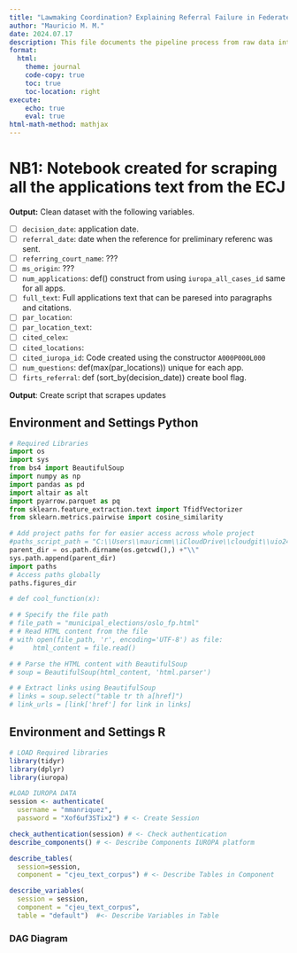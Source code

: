 ```yaml
---
title: "Lawmaking Coordination? Explaining Referral Failure in Federated Judicial Systems"
author: "Mauricio M. M."
date: 2024.07.17
description: This file documents the pipeline process from raw data into unit of analysis and unit of observation for the paper Lawmaking Coordination? Explaining Referral Failure in Federated Judicial Systems. This details the data collection and data aggregation process into units of analysis and units of observation. This is a draft document.
format: 
  html:
    theme: journal
    code-copy: true
    toc: true
    toc-location: right 
execute: 
    echo: true
    eval: true
html-math-method: mathjax
---
```


# NB1: Notebook created for scraping all the applications text from the ECJ

 **Output:** Clean dataset with the following variables. 

- [ ] `decision_date`: application date. 
- [ ] `referral_date `: date when the reference for preliminary referenc was sent. 
- [ ] `referring_court_name`: ???
- [ ] `ms_origin`: ???
- [ ] `num_applications`: def() construct from using `iuropa_all_cases_id` same for all apps.
- [ ] `full_text`: Full applications text that can be paresed into paragraphs and citations.
- [ ] `par_location`:
- [ ] `par_location_text`: 
- [ ] `cited_celex`:
- [ ] `cited_locations`:
- [ ] `cited_iuropa_id`: Code created using the constructor `A000P000L000`
- [ ] `num_questions`: def(max(par_locations)) unique for each app.
- [ ] `firts_referral`: def (sort_by(decision_date)) create bool flag.

**Output**: Create script that scrapes updates

## Environment and Settings Python

```python
# Required Libraries 
import os 
import sys
from bs4 import BeautifulSoup
import numpy as np
import pandas as pd
import altair as alt
import pyarrow.parquet as pq
from sklearn.feature_extraction.text import TfidfVectorizer 
from sklearn.metrics.pairwise import cosine_similarity

# Add project paths for for easier access across whole project
#paths_script_path = "C:\\Users\\mauricmm\\iCloudDrive\\cloudgit\\uio24emc\\"
parent_dir = os.path.dirname(os.getcwd(),) +"\\"
sys.path.append(parent_dir)
import paths
# Access paths globally
paths.figures_dir
```

```python
# def cool_function(x):

```

```python
# # Specify the file path
# file_path = "municipal_elections/oslo_fp.html"
# # Read HTML content from the file
# with open(file_path, 'r', encoding='UTF-8') as file:
#     html_content = file.read()

# # Parse the HTML content with BeautifulSoup
# soup = BeautifulSoup(html_content, 'html.parser')

# # Extract links using BeautifulSoup
# links = soup.select("table tr th a[href]")
# link_urls = [link['href'] for link in links]


```

## Environment and Settings R

```r
# LOAD Required libraries 
library(tidyr)
library(dplyr)
library(iuropa)
```


```r
#LOAD IUROPA DATA
session <- authenticate(
  username = "mmanriquez",
  password = "Xof6uf3STix2") # <- Create Session

check_authentication(session) # <- Check authentication
describe_components() # <- Describe Components IUROPA platform

```

```r
describe_tables(
  session=session,
  component = "cjeu_text_corpus") # <- Describe Tables in Component

describe_variables(
  session = session,
  component = "cjeu_text_corpus",
  table = "default")  #<- Describe Variables in Table 
```




### DAG Diagram

```r



```
